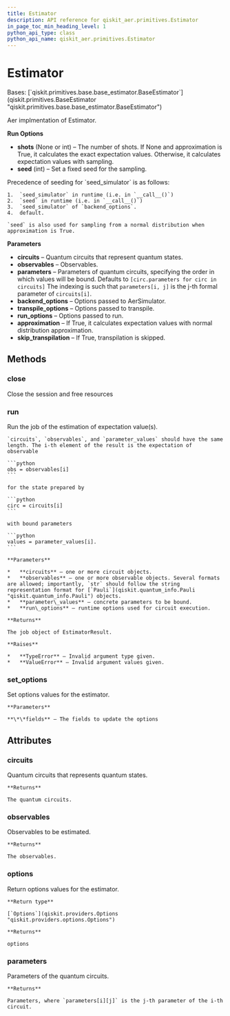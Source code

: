```yaml
---
title: Estimator
description: API reference for qiskit_aer.primitives.Estimator
in_page_toc_min_heading_level: 1
python_api_type: class
python_api_name: qiskit_aer.primitives.Estimator
---
```


# Estimator

<Class id="qiskit_aer.primitives.Estimator" isDedicatedPage={true} github="https://github.com/qiskit/qiskit-aer/tree/stable/0.11/qiskit_aer/primitives/estimator.py" signature="Estimator(circuits: Iterable[QuantumCircuit] | QuantumCircuit | None = None, observables: Iterable[SparsePauliOp] | SparsePauliOp | None = None, parameters: Iterable[Iterable[Parameter]] | None = None, **kwargs)" modifiers="class">
  Bases: [`qiskit.primitives.base.base_estimator.BaseEstimator`](qiskit.primitives.BaseEstimator "qiskit.primitives.base.base_estimator.BaseEstimator")

  Aer implmentation of Estimator.

  **Run Options**

  *   **shots** (None or int) – The number of shots. If None and approximation is True, it calculates the exact expectation values. Otherwise, it calculates expectation values with sampling.
  *   **seed** (int) – Set a fixed seed for the sampling.

  <Admonition title="Note" type="note">
    Precedence of seeding for `seed_simulator` is as follows:

    1.  `seed_simulator` in runtime (i.e. in `__call__()`)
    2.  `seed` in runtime (i.e. in `__call__()`)
    3.  `seed_simulator` of `backend_options`.
    4.  default.

    `seed` is also used for sampling from a normal distribution when approximation is True.
  </Admonition>

  **Parameters**

  *   **circuits** – Quantum circuits that represent quantum states.
  *   **observables** – Observables.
  *   **parameters** – Parameters of quantum circuits, specifying the order in which values will be bound. Defaults to `[circ.parameters for circ in circuits]` The indexing is such that `parameters[i, j]` is the j-th formal parameter of `circuits[i]`.
  *   **backend\_options** – Options passed to AerSimulator.
  *   **transpile\_options** – Options passed to transpile.
  *   **run\_options** – Options passed to run.
  *   **approximation** – If True, it calculates expectation values with normal distribution approximation.
  *   **skip\_transpilation** – If True, transpilation is skipped.

  ## Methods

  ### close

  <Function id="qiskit_aer.primitives.Estimator.close" signature="Estimator.close()">
    Close the session and free resources
  </Function>

  ### run

  <Function id="qiskit_aer.primitives.Estimator.run" signature="Estimator.run(circuits, observables, parameter_values=None, **run_options)">
    Run the job of the estimation of expectation value(s).

    `circuits`, `observables`, and `parameter_values` should have the same length. The i-th element of the result is the expectation of observable

    ```python
    obs = observables[i]
    ```

    for the state prepared by

    ```python
    circ = circuits[i]
    ```

    with bound parameters

    ```python
    values = parameter_values[i].
    ```

    **Parameters**

    *   **circuits** – one or more circuit objects.
    *   **observables** – one or more observable objects. Several formats are allowed; importantly, `str` should follow the string representation format for [`Pauli`](qiskit.quantum_info.Pauli "qiskit.quantum_info.Pauli") objects.
    *   **parameter\_values** – concrete parameters to be bound.
    *   **run\_options** – runtime options used for circuit execution.

    **Returns**

    The job object of EstimatorResult.

    **Raises**

    *   **TypeError** – Invalid argument type given.
    *   **ValueError** – Invalid argument values given.
  </Function>

  ### set\_options

  <Function id="qiskit_aer.primitives.Estimator.set_options" signature="Estimator.set_options(**fields)">
    Set options values for the estimator.

    **Parameters**

    **\*\*fields** – The fields to update the options
  </Function>

  ## Attributes

  ### circuits

  <Attribute id="qiskit_aer.primitives.Estimator.circuits">
    Quantum circuits that represents quantum states.

    **Returns**

    The quantum circuits.
  </Attribute>

  ### observables

  <Attribute id="qiskit_aer.primitives.Estimator.observables">
    Observables to be estimated.

    **Returns**

    The observables.
  </Attribute>

  ### options

  <Attribute id="qiskit_aer.primitives.Estimator.options">
    Return options values for the estimator.

    **Return type**

    [`Options`](qiskit.providers.Options "qiskit.providers.options.Options")

    **Returns**

    options
  </Attribute>

  ### parameters

  <Attribute id="qiskit_aer.primitives.Estimator.parameters">
    Parameters of the quantum circuits.

    **Returns**

    Parameters, where `parameters[i][j]` is the j-th parameter of the i-th circuit.
  </Attribute>
</Class>

